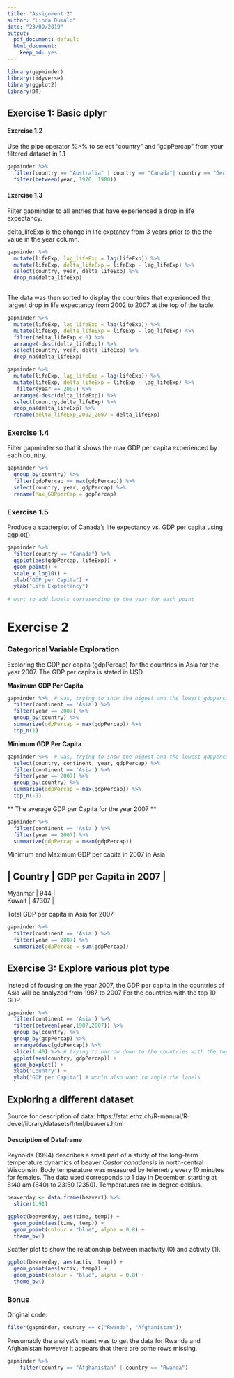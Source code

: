 ```yaml
---
title: "Assignment 2"
author: "Linda Dumalo"
date: "23/09/2019"
output:
  pdf_document: default
  html_document:
    keep_md: yes
--- 
```


```r

library(gapminder)
library(tidyverse)
library(ggplot2)
library(DT)
``` 

## Exercise 1: Basic dplyr

#### Exercise 1.2 

Use the pipe operator %>% to select “country” and “gdpPercap” from your filtered dataset in 1.1 

```r
gapminder %>% 
  filter(country == "Australia" | country == "Canada"| country == "Germany") %>%  
  filter(between(year, 1970, 1980))
``` 
  
#### Exercise 1.3 

Filter gapminder to all entries that have experienced a drop in life expectancy. 

delta_lifeExp is the change in life exptancy from 3 years prior to the the value in the year column. 

``` r

gapminder %>% 
  mutate(lifeExp, lag_lifeExp = lag(lifeExp)) %>% 
  mutate(lifeExp, delta_lifeExp = lifeExp - lag_lifeExp) %>%
  select(country, year, delta_lifeExp) %>%
  drop_na(delta_lifeExp)
  
```

The data was then sorted to display the countries that experienced the largest drop in life expectancy from 2002 to 2007 at the top of the table. 

``` r
gapminder %>% 
  mutate(lifeExp, lag_lifeExp = lag(lifeExp)) %>% 
  mutate(lifeExp, delta_lifeExp = lifeExp - lag_lifeExp) %>%
  filter(delta_lifeExp < 0) %>%
  arrange(-desc(delta_lifeExp)) %>% 
  select(country, year, delta_lifeExp) %>%
  drop_na(delta_lifeExp)
```

``` r
gapminder %>% 
  mutate(lifeExp, lag_lifeExp = lag(lifeExp)) %>% 
  mutate(lifeExp, delta_lifeExp = lifeExp - lag_lifeExp) %>%
   filter(year == 2007) %>%
  arrange(-desc(delta_lifeExp)) %>% 
  select(country,delta_lifeExp) %>%
  drop_na(delta_lifeExp) %>%
  rename(delta_lifeExp_2002_2007 = delta_lifeExp)
```

### Exercise 1.4 

Filter gapminder so that it shows the max GDP per capita experienced by each country. 

``` r
gapminder %>% 
  group_by(country) %>%
  filter(gdpPercap == max(gdpPercap)) %>% 
  select(country, year, gdpPercap) %>%
  rename(Max_GDPperCap = gdpPercap)

```

### Exercise 1.5 

Produce a scatterplot of Canada’s life expectancy vs. GDP per capita using ggplot()

```r
gapminder %>%
  filter(country == "Canada") %>%
  ggplot(aes(gdpPercap, lifeExp)) + 
  geom_point() + 
  scale_x_log10() + 
  xlab("GDP per Capita") + 
  ylab("Life Exptectancy")  
  
# want to add labels corresonding to the year for each point 
``` 

# Exercise 2 

### Categorical Variable Exploration 

Exploring the GDP per capita (gdpPercap) for the countries in Asia for the year 2007. The GDP per capita is stated in USD. 

**Maximum GDP Per Capita**

``` r
gapminder %>%  # was, trying to show the higest and the lowest gdppercap in 1 table 
  filter(continent == 'Asia') %>%
  filter(year == 2007) %>%
  group_by(country) %>%
  summarize(gdpPercap = max(gdpPercap)) %>%
  top_n(1)  
```

**Minimum GDP Per Capita**

``` r
gapminder %>%  # was, trying to show the higest and the lowest gdppercap 
  select(country, continent, year, gdpPercap) %>%
  filter(continent == 'Asia') %>%
  filter(year == 2007) %>%
  group_by(country) %>%
  summarize(gdpPercap = max(gdpPercap)) %>%
  top_n(-1)  
```
** The average GDP per Capita for the year 2007 ** 

``` r
gapminder %>%  
  filter(continent == 'Asia') %>%
  filter(year == 2007) %>%
  summarize(gdpPercap = mean(gdpPercap)) 
```

Minimum and Maximum GDP per capita in 2007 in Asia 

| **Country**  | **GDP per Capita in 2007** | 
-------------------------------------
| Myanmar  | 944 |
| Kuwait   | 47307 |

Total GDP per capita in Asia for 2007 

``` r
gapminder %>%  
  filter(continent == 'Asia') %>%
  filter(year == 2007) %>%
  summarize(gdpPercap = sum(gdpPercap)) 
``` 



## Exercise 3: Explore various plot type

Instead of focusing on the year 2007, the GDP per capita in the countries of Asia will be analyzed from 1987 to 2007 For the countries with the top 10 GDP 

```r
gapminder %>% 
  filter(continent == 'Asia') %>%
  filter(between(year,1987,2007)) %>% 
  group_by(country) %>% 
  group_by(gdpPercap) %>%
  arrange(desc(gdpPercap)) %>%
  slice(1:40) %>% # trying to narrow down to the countries with the top 10 highest GDP per Capita  
  ggplot(aes(country, gdpPercap)) +
  geom_boxplot() +
  xlab("Country") +
  ylab("GDP per Capita") # would also want to angle the labels 
```

## Exploring a different dataset 

Source for description of data:
https://stat.ethz.ch/R-manual/R-devel/library/datasets/html/beavers.html 

#### Description of Dataframe 

Reynolds (1994) describes a small part of a study of the long-term temperature dynamics of beaver *Castor canadensis* in north-central Wisconsin. Body temperature was measured by telemetry every 10 minutes for females. The data used corresponds to 1 day in December, starting at 8:40 am (840) to 23:50 (2350). Temperatures are in degree celsius.

``` r
beaverday <- data.frame(beaver1) %>% 
  slice(1:91)
```

``` r
ggplot(beaverday, aes(time, temp)) + 
  geom_point(aes(time, temp)) + 
  geom_point(colour = "blue", alpha = 0.8) +
  theme_bw()
```

Scatter plot to show the relationship between inactivity (0) and activity (1). 

``` r
ggplot(beaverday, aes(activ, temp)) + 
  geom_point(aes(activ, temp)) + 
  geom_point(colour = "blue", alpha = 0.8) +
  theme_bw()
```

### **Bonus** 

Original code:

```r
filter(gapminder, country == c("Rwanda", "Afghanistan"))
```

Presumably the analyst’s intent was to get the data for Rwanda and Afghanistan however it appears that there are some rows missing. 
 
```r
gapminder %>%
    filter(country == "Afghanistan" | country == "Rwanda") 
```
